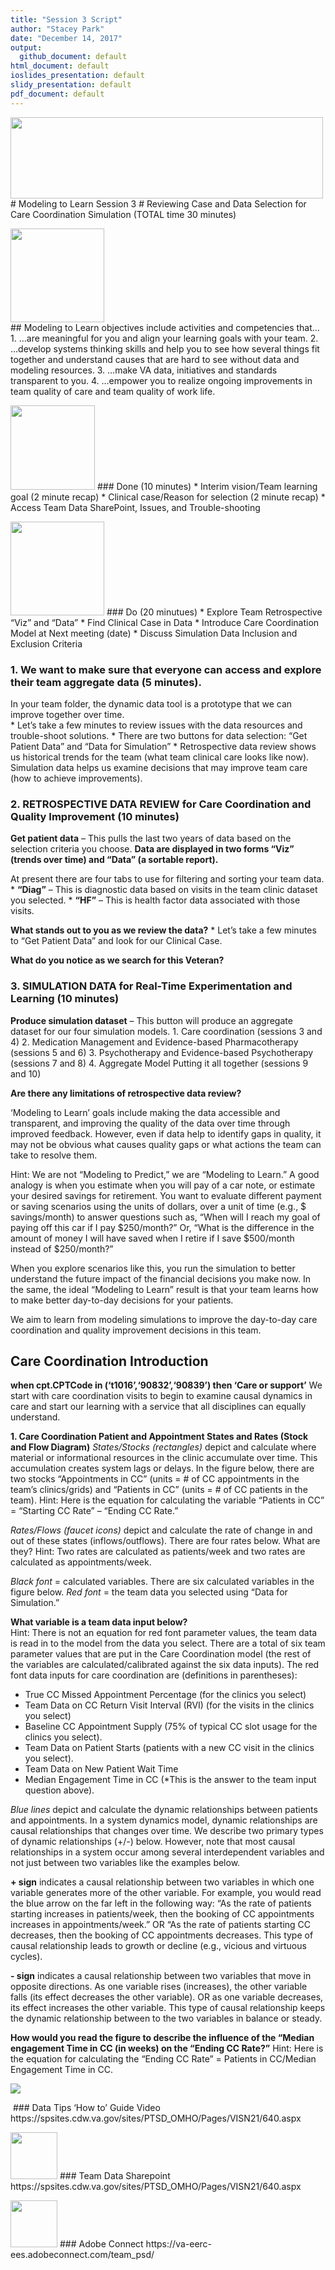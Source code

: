 ```yaml
---
title: "Session 3 Script"
author: "Stacey Park"
date: "December 14, 2017"
output: 
  github_document: default
html_document: default
ioslides_presentation: default
slidy_presentation: default
pdf_document: default
---
```


<!--MTL Logo -->
<img src = "https://rawgit.com/lzim/teampsd/teampsd_style/ModelingToLearn_logo1.png"
     height = "130" width = "500">  
# Modeling to Learn Session 3
# Reviewing Case and Data Selection for Care Coordination Simulation (TOTAL time 30 minutes)

<!-- Learning Objectives Icon -->
<img src = "https://raw.githubusercontent.com/lzim/teampsd/hexagon_icons/np_star_778913_003F72.png"
     height = "150" width = "150">   
## Modeling to Learn objectives include activities and competencies that…
1.	…are meaningful for you and align your learning goals with your team.
2.	…develop systems thinking skills and help you to see how several things fit together and understand causes that are hard to see without data and modeling resources.
3.	…make VA data, initiatives and standards transparent to you. 
4.	…empower you to realize ongoing improvements in team quality of care and team quality of work life.

<!-- Done List Icon -->
<img src = "https://raw.githubusercontent.com/lzim/teampsd/hexagon_icons/np_hexagon-check-mark_309690_003F72.png"
     height = "135" width = "135">
### Done (10 minutes)
* Interim vision/Team learning goal (2 minute recap)
* Clinical case/Reason for selection (2 minute recap)
* Access Team Data SharePoint, Issues, and Trouble-shooting 

<!-- Do List Icon -->     
<img src = "https://raw.githubusercontent.com/lzim/teampsd/hexagon_icons/np_synchronize_778914_003F72.png"
     height = "150" width = "150">
### Do (20 minutues)
* Explore Team Retrospective "Viz" and "Data"
* Find Clinical Case in Data
* Introduce Care Coordination Model at Next meeting (date)
* Discuss Simulation Data Inclusion and Exclusion Criteria

### 1.	We want to make sure that everyone can access and explore their team aggregate data (5 minutes). 
In your team folder, the dynamic data tool is a prototype that we can improve together over time.  
* Let’s take a few minutes to review issues with the data resources and trouble-shoot solutions.
* There are two buttons for data selection: “Get Patient Data” and “Data for Simulation”
* Retrospective data review shows us historical trends for the team (what team clinical care looks like now). Simulation data helps us examine decisions that may improve team care (how to achieve improvements).

### 2.	RETROSPECTIVE DATA REVIEW for Care Coordination and Quality Improvement (10 minutes)
**Get patient data** – This pulls the last two years of data based on the selection criteria you choose.
**Data are displayed in two forms “Viz” (trends over time) and “Data” (a sortable report).**
 
At present there are four tabs to use for filtering and sorting your team data.
* **“Diag”** – This is diagnostic data based on visits in the team clinic dataset you selected.
*	**“HF”** – This is health factor data associated with those visits.

**What stands out to you as we review the data?**
* Let’s take a few minutes to “Get Patient Data” and look for our Clinical Case.

**What do you notice as we search for this Veteran?**  

### 3.	SIMULATION DATA for Real-Time Experimentation and Learning (10 minutes)
**Produce simulation dataset** – This button will produce an aggregate dataset for our four simulation models.
1.	Care coordination (sessions 3 and 4)
2.	Medication Management and Evidence-based Pharmacotherapy (sessions 5 and 6)
3.	Psychotherapy and Evidence-based Psychotherapy (sessions 7 and 8)
4.	Aggregate Model Putting it all together (sessions 9 and 10)

**Are there any limitations of retrospective data review?**

'Modeling to Learn' goals include making the data accessible and transparent, and improving the quality of the data over time through improved feedback. However, even if data help to identify gaps in quality, it may not be obvious what causes quality gaps or what actions the team can take to resolve them.

Hint: We are not “Modeling to Predict,” we are “Modeling to Learn.”  A good analogy is when you estimate when you will pay of a car note, or estimate your desired savings for retirement.  You want to evaluate different payment or saving scenarios using the units of dollars, over a unit of time (e.g., $ savings/month) to answer questions such as, “When will I reach my goal of paying off this car if I pay $250/month?”  Or, “What is the difference in the amount of money I will have saved when I retire if I save $500/month instead of $250/month?”  

When you explore scenarios like this, you run the simulation to better understand the future impact of the financial decisions you make now.  In the same, the ideal “Modeling to Learn” result is that your team learns how to make better day-to-day decisions for your patients.  

We aim to learn from modeling simulations to improve the day-to-day care coordination and quality improvement decisions in this team.   

## Care Coordination Introduction
**when cpt.CPTCode in ('t1016','90832','90839') then 'Care or support'**
We start with care coordination visits to begin to examine causal dynamics in care and start our learning with a service that all disciplines can equally understand.

**1. Care Coordination Patient and Appointment States and Rates (Stock and Flow Diagram)**
*States/Stocks (rectangles)* depict and calculate where material or informational resources in the clinic accumulate over time. This accumulation creates system lags or delays. In the figure below, there are two stocks “Appointments in CC” (units = # of CC appointments in the team’s clinics/grids) and “Patients in CC” (units = # of CC patients in the team). 
Hint: Here is the equation for calculating the variable “Patients in CC” = “Starting CC Rate” – “Ending CC Rate.”

*Rates/Flows (faucet icons)* depict and calculate the rate of change in and out of these states (inflows/outflows).  There are four rates below.  What are they? 
Hint: Two rates are calculated as patients/week and two rates are calculated as appointments/week.

*Black font* = calculated variables.  There are six calculated variables in the figure below.
*Red font* = the team data you selected using “Data for Simulation.” 

**What variable is a team data input below?**  
Hint: There is not an equation for red font parameter values, the team data is read in to the model from the data you select.  There are a total of six team parameter values that are put in the Care Coordination model (the rest of the variables are calculated/calibrated against the six data inputs). The red font data inputs for care coordination are (definitions in parentheses):  

*	True CC Missed Appointment Percentage (for the clinics you select)
*	Team Data on CC Return Visit Interval (RVI) (for the visits in the clinics you select)
*	Baseline CC Appointment Supply (75% of typical CC slot usage for the clinics you select).
*	Team Data on Patient Starts (patients with a new CC visit in the clinics you select).
*	Team Data on New Patient Wait Time 
*	Median Engagement Time in CC (*This is the answer to the team input question above).

*Blue lines* depict and calculate the dynamic relationships between patients and appointments. In a system dynamics model, dynamic relationships are causal relationships that changes over time. We describe two primary types of dynamic relationships (+/-) below. However, note that most causal relationships in a system occur among several interdependent variables and not just between two variables like the examples below.

**+ sign** indicates a causal relationship between two variables in which one variable generates more of the other variable.  For example, you would read the blue arrow on the far left in the following way:  “As the rate of patients starting increases in patients/week, then the booking of CC appointments increases in appointments/week.” OR “As the rate of patients starting CC decreases, then the booking of CC appointments decreases.  This type of causal relationship leads to growth or decline (e.g., vicious and virtuous cycles).

**- sign** indicates a causal relationship between two variables that move in opposite directions. As one variable rises (increases), the other variable falls (its effect decreases the other variable).  OR as one variable decreases, its effect increases the other variable. This type of causal relationship keeps the dynamic relationship between to the two variables in balance or steady. 

**How would you read the figure to describe the influence of the “Median engagement Time in CC (in weeks) on the “Ending CC Rate?”**
Hint: Here is the equation for calculating the “Ending CC Rate” = Patients in CC/Median Engagement Time in CC.

<img src = https://raw.githubusercontent.com/lzim/teampsd/facilitation_guide/cc_session3_image.png>

<!--Guide Icon-->
<img src = >
### Data Tips 'How to' Guide Video
https://spsites.cdw.va.gov/sites/PTSD_OMHO/Pages/VISN21/640.aspx

<!--SharePoint Icon-->
<img src = "https://raw.githubusercontent.com/lzim/teampsd/hexagon_icons/np_bar-chart-decline_869492_598527.png"
     height = "75" width = "75" style = "border: 0;">
### Team Data Sharepoint
https://spsites.cdw.va.gov/sites/PTSD_OMHO/Pages/VISN21/640.aspx


<!--Adobe Connect Icon-->
<img src = "https://raw.githubusercontent.com/lzim/teampsd/hexagon_icons/np_feedback_546911_598527.png"
     height = "75" width = "75" style = "border: 0;">
### Adobe Connect
https://va-eerc-ees.adobeconnect.com/team_psd/

